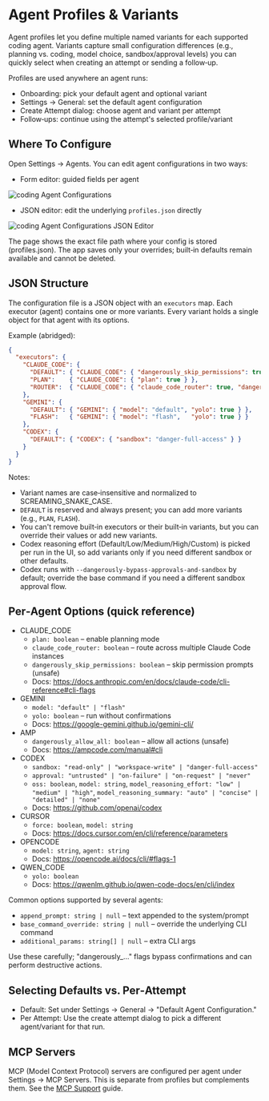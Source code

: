 # Agent Profiles & Variants

Agent profiles let you define multiple named variants for each supported coding agent. Variants capture small configuration differences (e.g., planning vs. coding, model choice, sandbox/approval levels) you can quickly select when creating an attempt or sending a follow‑up.

Profiles are used anywhere an agent runs:

- Onboarding: pick your default agent and optional variant
- Settings → General: set the default agent configuration
- Create Attempt dialog: choose agent and variant per attempt
- Follow‑ups: continue using the attempt's selected profile/variant

## Where To Configure

Open Settings → Agents. You can edit agent configurations in two ways:

- Form editor: guided fields per agent

![coding Agent Configurations](/images/coding-agent-configurations.png)

- JSON editor: edit the underlying `profiles.json` directly

![coding Agent Configurations JSON Editor](/images/coding-agent-configurations-json.png)

The page shows the exact file path where your config is stored (profiles.json). The app saves only your overrides; built‑in defaults remain available and cannot be deleted.

## JSON Structure

The configuration file is a JSON object with an `executors` map. Each executor (agent) contains one or more variants. Every variant holds a single object for that agent with its options.

Example (abridged):

```json
{
  "executors": {
    "CLAUDE_CODE": {
      "DEFAULT": { "CLAUDE_CODE": { "dangerously_skip_permissions": true } },
      "PLAN":    { "CLAUDE_CODE": { "plan": true } },
      "ROUTER":  { "CLAUDE_CODE": { "claude_code_router": true, "dangerously_skip_permissions": true } }
    },
    "GEMINI": {
      "DEFAULT": { "GEMINI": { "model": "default", "yolo": true } },
      "FLASH":   { "GEMINI": { "model": "flash",   "yolo": true } }
    },
    "CODEX": {
      "DEFAULT": { "CODEX": { "sandbox": "danger-full-access" } }
    }
  }
}
```

Notes:

- Variant names are case‑insensitive and normalized to SCREAMING_SNAKE_CASE.
- `DEFAULT` is reserved and always present; you can add more variants (e.g., `PLAN`, `FLASH`).
- You can't remove built‑in executors or their built‑in variants, but you can override their values or add new variants.
- Codex reasoning effort (Default/Low/Medium/High/Custom) is picked per run in the UI, so add variants only if you need different sandbox or other defaults.
- Codex runs with `--dangerously-bypass-approvals-and-sandbox` by default; override the base command if you need a different sandbox approval flow.

## Per‑Agent Options (quick reference)

- CLAUDE_CODE
  - `plan: boolean` – enable planning mode
  - `claude_code_router: boolean` – route across multiple Claude Code instances
  - `dangerously_skip_permissions: boolean` – skip permission prompts (unsafe)
  - Docs: https://docs.anthropic.com/en/docs/claude-code/cli-reference#cli-flags
- GEMINI
  - `model: "default" | "flash"`
  - `yolo: boolean` – run without confirmations
  - Docs: https://google-gemini.github.io/gemini-cli/
- AMP
  - `dangerously_allow_all: boolean` – allow all actions (unsafe)
  - Docs: https://ampcode.com/manual#cli
- CODEX
  - `sandbox: "read-only" | "workspace-write" | "danger-full-access"`
  - `approval: "untrusted" | "on-failure" | "on-request" | "never"`
  - `oss: boolean`, `model: string`, `model_reasoning_effort: "low" | "medium" | "high"`, `model_reasoning_summary: "auto" | "concise" | "detailed" | "none"`
  - Docs: https://github.com/openai/codex
- CURSOR
  - `force: boolean`, `model: string`
  - Docs: https://docs.cursor.com/en/cli/reference/parameters
- OPENCODE
  - `model: string`, `agent: string`
  - Docs: https://opencode.ai/docs/cli/#flags-1
- QWEN_CODE
  - `yolo: boolean`
  - Docs: https://qwenlm.github.io/qwen-code-docs/en/cli/index

Common options supported by several agents:

- `append_prompt: string | null` – text appended to the system/prompt
- `base_command_override: string | null` – override the underlying CLI command
- `additional_params: string[] | null` – extra CLI args

Use these carefully; "dangerously_…" flags bypass confirmations and can perform destructive actions.

## Selecting Defaults vs. Per‑Attempt

- Default: Set under Settings → General → "Default Agent Configuration."
- Per Attempt: Use the create attempt dialog to pick a different agent/variant for that run.

## MCP Servers

MCP (Model Context Protocol) servers are configured per agent under Settings → MCP Servers. This is separate from profiles but complements them. See the [MCP Support](/docs/user-guide/vibe-kanban-mcp-server) guide.
